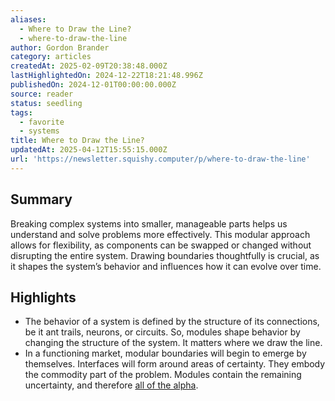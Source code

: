 ```yaml
---
aliases:
  - Where to Draw the Line?
  - where-to-draw-the-line
author: Gordon Brander
category: articles
createdAt: 2025-02-09T20:38:48.000Z
lastHighlightedOn: 2024-12-22T18:21:48.996Z
publishedOn: 2024-12-01T00:00:00.000Z
source: reader
status: seedling
tags:
  - favorite
  - systems
title: Where to Draw the Line?
updatedAt: 2025-04-12T15:55:15.000Z
url: 'https://newsletter.squishy.computer/p/where-to-draw-the-line'
---
```

## Summary

Breaking complex systems into smaller, manageable parts helps us understand and solve problems more effectively. This modular approach allows for flexibility, as components can be swapped or changed without disrupting the entire system. Drawing boundaries thoughtfully is crucial, as it shapes the system’s behavior and influences how it can evolve over time.

## Highlights

- The behavior of a system is defined by the structure of its connections, be it ant trails, neurons, or circuits. So, modules shape behavior by changing the structure of the system.
  It matters where we draw the line.
- In a functioning market, modular boundaries will begin to emerge by themselves. Interfaces will form around areas of certainty. They embody the commodity part of the problem. Modules contain the remaining uncertainty, and therefore [all of the alpha](https://reactionwheel.net/2019/11/startups-and-uncertainty.html).

